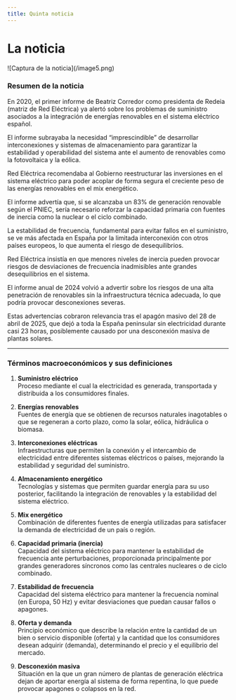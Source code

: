 ```yaml
---
title: Quinta noticia
---
```


# La noticia
<Cards>
   <Card 
      title="Visita la noticia"
      href="https://www.vozpopuli.com/economia/el-primer-informe-de-corredor-sobre-las-redes-electricas-alerto-de-los-problemas-de-suministro-con-las-renovables.html"
   />
</Cards>
![Captura de la noticia](/image5.png)

### Resumen de la noticia

En 2020, el primer informe de Beatriz Corredor como presidenta de Redeia (matriz de Red Eléctrica) ya alertó sobre los problemas de suministro asociados a la integración de energías renovables en el sistema eléctrico español.  

El informe subrayaba la necesidad “imprescindible” de desarrollar interconexiones y sistemas de almacenamiento para garantizar la estabilidad y operabilidad del sistema ante el aumento de renovables como la fotovoltaica y la eólica.  

Red Eléctrica recomendaba al Gobierno reestructurar las inversiones en el sistema eléctrico para poder acoplar de forma segura el creciente peso de las energías renovables en el mix energético.  

El informe advertía que, si se alcanzaba un 83% de generación renovable según el PNIEC, sería necesario reforzar la capacidad primaria con fuentes de inercia como la nuclear o el ciclo combinado.  

La estabilidad de frecuencia, fundamental para evitar fallos en el suministro, se ve más afectada en España por la limitada interconexión con otros países europeos, lo que aumenta el riesgo de desequilibrios.  

Red Eléctrica insistía en que menores niveles de inercia pueden provocar riesgos de desviaciones de frecuencia inadmisibles ante grandes desequilibrios en el sistema.  

El informe anual de 2024 volvió a advertir sobre los riesgos de una alta penetración de renovables sin la infraestructura técnica adecuada, lo que podría provocar desconexiones severas.  

Estas advertencias cobraron relevancia tras el apagón masivo del 28 de abril de 2025, que dejó a toda la España peninsular sin electricidad durante casi 23 horas, posiblemente causado por una desconexión masiva de plantas solares.

---

### Términos macroeconómicos y sus definiciones

1. **Suministro eléctrico**  
   Proceso mediante el cual la electricidad es generada, transportada y distribuida a los consumidores finales.

2. **Energías renovables**  
   Fuentes de energía que se obtienen de recursos naturales inagotables o que se regeneran a corto plazo, como la solar, eólica, hidráulica o biomasa.

3. **Interconexiones eléctricas**  
   Infraestructuras que permiten la conexión y el intercambio de electricidad entre diferentes sistemas eléctricos o países, mejorando la estabilidad y seguridad del suministro.

4. **Almacenamiento energético**  
   Tecnologías y sistemas que permiten guardar energía para su uso posterior, facilitando la integración de renovables y la estabilidad del sistema eléctrico.

5. **Mix energético**  
   Combinación de diferentes fuentes de energía utilizadas para satisfacer la demanda de electricidad de un país o región.

6. **Capacidad primaria (inercia)**  
   Capacidad del sistema eléctrico para mantener la estabilidad de frecuencia ante perturbaciones, proporcionada principalmente por grandes generadores síncronos como las centrales nucleares o de ciclo combinado.

7. **Estabilidad de frecuencia**  
   Capacidad del sistema eléctrico para mantener la frecuencia nominal (en Europa, 50 Hz) y evitar desviaciones que puedan causar fallos o apagones.

8. **Oferta y demanda**  
   Principio económico que describe la relación entre la cantidad de un bien o servicio disponible (oferta) y la cantidad que los consumidores desean adquirir (demanda), determinando el precio y el equilibrio del mercado.

9. **Desconexión masiva**  
   Situación en la que un gran número de plantas de generación eléctrica dejan de aportar energía al sistema de forma repentina, lo que puede provocar apagones o colapsos en la red.

